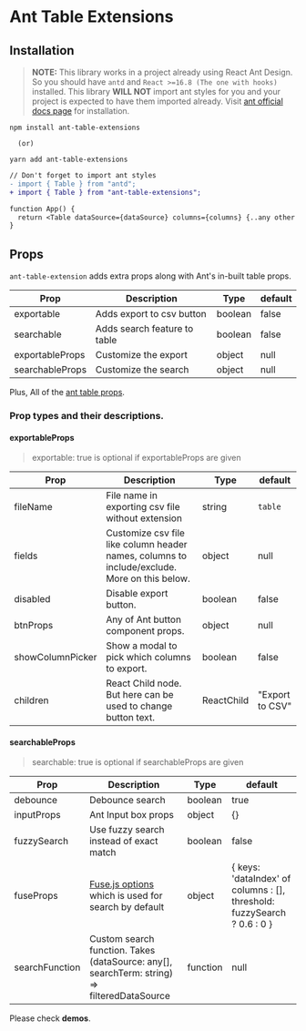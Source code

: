 
<Meta title="Get Started" />

# Ant Table Extensions

## Installation

> **NOTE:** This library works in a project already using React Ant Design. So you should have `antd` and `React >=16.8 (The one with hooks)` installed.
> This library **WILL NOT** import ant styles for you and your project is expected to have them imported already. Visit [ant official docs page](https://ant.design) for installation.

```shell
npm install ant-table-extensions

  (or)

yarn add ant-table-extensions
```

```diff
// Don't forget to import ant styles
- import { Table } from "antd";
+ import { Table } from "ant-table-extensions";

function App() {
  return <Table dataSource={dataSource} columns={columns} {..any other ant table props} />
}

```

## Props

`ant-table-extension` adds extra props along with Ant's in-built table props.

| Prop            | Description                  | Type    | default |
| --------------- | ---------------------------- | ------- | ------- |
| exportable      | Adds export to csv button    | boolean | false   |
| searchable      | Adds search feature to table | boolean | false   |
| exportableProps | Customize the export         | object  | null    |
| searchableProps | Customize the search         | object  | null    |

Plus, All of the [ant table props](https://ant.design/components/table/#API).

### Prop types and their descriptions.

#### exportableProps

> exportable: true is optional if exportableProps are given

| Prop             | Description                                                                                  | Type       | default         |
| ---------------- | -------------------------------------------------------------------------------------------- | ---------- | --------------- |
| fileName         | File name in exporting csv file without extension                                            | string     | `table`         |
| fields           | Customize csv file like column header names, columns to include/exclude. More on this below. | object     | null            |
| disabled         | Disable export button.                                                                       | boolean    | false           |
| btnProps         | Any of Ant button component props.                                                           | object     | null            |
| showColumnPicker | Show a modal to pick which columns to export.                                                | boolean    | false           |
| children         | React Child node. But here can be used to change button text.                                | ReactChild | "Export to CSV" |

#### searchableProps

> searchable: true is optional if searchableProps are given

| Prop           | Description                                                                                 | Type     | default                                                                 |
| -------------- | ------------------------------------------------------------------------------------------- | -------- | ----------------------------------------------------------------------- |
| debounce       | Debounce search                                                                             | boolean  | true                                                                    |
| inputProps     | Ant Input box props                                                                         | object   | {}                                                                      |
| fuzzySearch    | Use fuzzy search instead of exact match                                                     | boolean  | false                                                                   |
| fuseProps      | [Fuse.js options](https://fusejs.io/api/options.html) which is used for search by default   | object   | { keys: 'dataIndex' of columns : [], threshold: fuzzySearch ? 0.6 : 0 } |
| searchFunction | Custom search function. Takes (dataSource: any[], searchTerm: string) => filteredDataSource | function | null                                                                    |

Please check **demos**.

